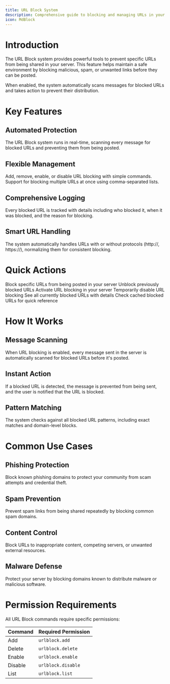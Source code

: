 ```yaml
---
title: URL Block System
description: Comprehensive guide to blocking and managing URLs in your Discord server
icon: MdBlock
---
```


# Introduction

The URL Block system provides powerful tools to prevent specific URLs from being shared in your server. This feature helps maintain a safe environment by blocking malicious, spam, or unwanted links before they can be posted.

When enabled, the system automatically scans messages for blocked URLs and takes action to prevent their distribution.

# Key Features

## Automated Protection
The URL Block system runs in real-time, scanning every message for blocked URLs and preventing them from being posted.

## Flexible Management
Add, remove, enable, or disable URL blocking with simple commands. Support for blocking multiple URLs at once using comma-separated lists.

## Comprehensive Logging
Every blocked URL is tracked with details including who blocked it, when it was blocked, and the reason for blocking.

## Smart URL Handling
The system automatically handles URLs with or without protocols (http://, https://), normalizing them for consistent blocking.

# Quick Actions

<Cards>
  <Card title="Add Blocked URL" href="/docs/user/commands/urlblock/add" icon="🚫">
    Block specific URLs from being posted in your server
  </Card>
  <Card title="Remove Blocked URL" href="/docs/user/commands/urlblock/delete" icon="✅">
    Unblock previously blocked URLs
  </Card>
  <Card title="Enable Protection" href="/docs/user/commands/urlblock/enable" icon="🛡️">
    Activate URL blocking in your server
  </Card>
  <Card title="Disable Protection" href="/docs/user/commands/urlblock/disable" icon="⏸️">
    Temporarily disable URL blocking
  </Card>
  <Card title="View Blocked URLs" href="/docs/user/commands/urlblock/list" icon="📋">
    See all currently blocked URLs with details
  </Card>
  <Card title="View Cache" href="/docs/user/commands/urlblock/listcached" icon="💾">
    Check cached blocked URLs for quick reference
  </Card>
</Cards>

# How It Works

## Message Scanning
When URL blocking is enabled, every message sent in the server is automatically scanned for blocked URLs before it's posted.

## Instant Action
If a blocked URL is detected, the message is prevented from being sent, and the user is notified that the URL is blocked.

## Pattern Matching
The system checks against all blocked URL patterns, including exact matches and domain-level blocks.

# Common Use Cases

## Phishing Protection
Block known phishing domains to protect your community from scam attempts and credential theft.

## Spam Prevention
Prevent spam links from being shared repeatedly by blocking common spam domains.

## Content Control
Block URLs to inappropriate content, competing servers, or unwanted external resources.

## Malware Defense
Protect your server by blocking domains known to distribute malware or malicious software.

# Permission Requirements

All URL Block commands require specific permissions:

| Command | Required Permission |
| ------- | ------------------- |
| Add | `urlblock.add` |
| Delete | `urlblock.delete` |
| Enable | `urlblock.enable` |
| Disable | `urlblock.disable` |
| List | `urlblock.list` |
